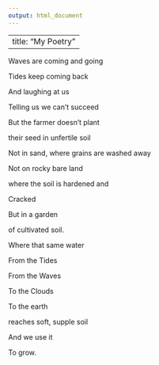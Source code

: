 ```yaml
---
output: html_document
---
```

---
title: "My Poetry"
---


Waves are coming and going 

Tides keep coming back

And laughing at us

Telling us we can't succeed

But the farmer doesn't plant 

their seed in unfertile soil

Not in sand, where grains are washed away

Not on rocky bare land

where the soil is hardened and 

Cracked

But in a garden

of cultivated soil.

Where that same water

From the Tides

From the Waves

To the Clouds

To the earth

reaches soft, supple soil

And we use it

To grow. 

